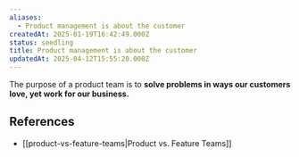```yaml
---
aliases:
  - Product management is about the customer
createdAt: 2025-01-19T16:42:49.000Z
status: seedling
title: Product management is about the customer
updatedAt: 2025-04-12T15:55:20.000Z
---
```

The purpose of a product team is to **solve problems in ways our customers love, yet work for our business.**

## References

- [[product-vs-feature-teams|Product vs. Feature Teams]]
